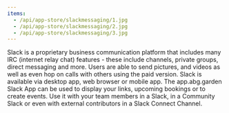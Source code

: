 ```yaml
---
items:
  - /api/app-store/slackmessaging/1.jpg
  - /api/app-store/slackmessaging/2.jpg
  - /api/app-store/slackmessaging/3.jpg
---
```


<Slider items={items} />

Slack is a proprietary business communication platform that includes many IRC (internet relay chat) features - these include channels, private groups, direct messaging and more. Users are able to send pictures, and videos as well as even hop on calls with others using the paid version. Slack is available via desktop app, web browser or mobile app. The app.abg.garden Slack App can be used to display your links, upcoming bookings or to create events. Use it with your team members in a Slack, in a Community Slack or even with external contributors in a Slack Connect Channel.

